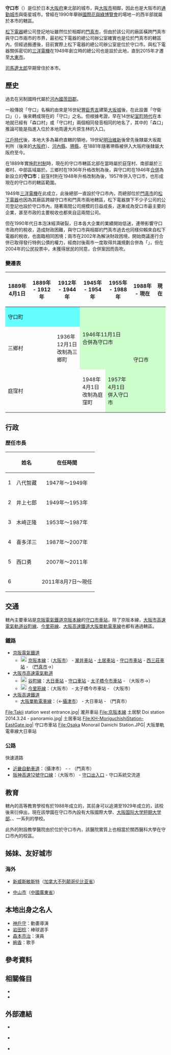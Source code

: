 {{日本都市
| 自治體名   = 守口市
| 圖像       = [[File:KeihanDept-Moriguchi&KH-Moriguchishi.jpg|240px]]
| 圖像說明   = [[守口市站|守口市站]]與[[京阪百貨店|京阪百貨店]]守口店
| 市章       = Emblem of Moriguchi, Osaka.svg
| 市旗       = Flag of Moriguchi, Osaka.svg
| 日文原名   = 守口市
| 平假名     = もりぐちし
| 羅馬字拼音 = Moriguchi-shi
| 都道府縣   = 大阪府
| 支廳       =
| 編號       = 27209-4
| 面積       = 12.73
| 邊界未定   =
| 人口       = 141,729
| 統計時間   = 2021年5月1日
| 自治體     = [[大阪市|大阪市]]（[[旭區_(大阪市)|旭区]]、[[鶴見區_(大阪市)|鶴見区]]、[[東淀川區|東-{淀}-川區]]）、[[門真市|門真市]]、[[寢屋川市|寢屋川市]]、[[攝津市|攝津市]]|
| 樹         = 樟樹
| 花         =
| 其他象徵物 =
| 其他象徵   =
| 市長       = {{tsl|ja|西端勝樹}}
| 卸任日期   = 2023年8月6日
| 議員數     = 22
| 郵遞區號   = 570-8666
| 所在地     = 守口市京阪本通二丁目2番5號
| 電話號碼   = 6-6992-1221
| 外部連結   = http://www.city.moriguchi.osaka.jp/
| 地圖       = Moriguchi in Osaka Prefecture Ja.svg
| 註記       =
}}
'''守口市'''（{{jpn|j=守口市|hg=もりぐちし|rm=Moriguchi shi|f=y}}）是位於日本[[大阪府|大阪府]]東北部的城市，與[[大阪市|大阪市]]相鄰，因此也是大阪市的[[通勤城市|通勤城市]]與衛星城市。曾經在1990年舉辦[[國際花與綠博覽會|國際花與綠博覽會]]的場地－{{Tsl|ja|花博記念公園鶴見緑地|花博紀念公園鶴見綠地|鶴見綠地}}的西半部就屬於本市的轄區。

[[松下電器|松下電器]]總公司登記地址雖然位於相鄰的[[門真市|門真市]]，但由於該公司的廠區橫跨門真市與守口市兩市的市界，最初松下電器的總公司辦公室確實也是位於門真市的轄區內，但經過搬遷後，目前實際上松下電器的總公司辦公室是位於守口市。與松下電器關係密切的[[三洋電機|三洋電機]]在1949年創立時的總公司也是設於此地，直到2015年才遷至[[大東市|大東市]]。

[[司馬遼太郎|司馬遼太郎]]早期曾住於本市。

== 歷史 ==

過去在另制國時代屬於[[河內國|河內國]][[茨田郡|茨田郡]]。

一般傳說「守口」名稱的由來是16世紀[[豐臣秀吉|豐臣秀吉]]建築[[大坂城|大坂城]]後，在此設置「守衛口」（{{lang|ja|まもり口}}），後來轉成現在的「守口」之名。但根據考證，早在14世紀[[室町時代|室町時代]]在本地就已經有「森口村」或「守口村」兩個相同發音相同的地名了，其中的「森口」推論可能是指進入位於本地周邊{{Tsl|ja|生駒山地}}大片原生林的入口。

[[江戶時代|江戶時代]]後，本地大多為幕府直轄的領地，19世紀[[明治維新|明治維新]]後曾先後隸屬大坂裁判所（後來的[[大阪府|大阪府]]）、[[河內縣_(日本)|河內縣]]、[[堺縣|堺縣]]，在1881年隨著堺縣被併入大阪府後隸屬大阪府至今。

在1889年實施[[町村制|町村制]]時，現在的守口市轄區北部在當時屬於庭窪村、南部屬於三鄉村、中部區域屬於'''{{Tsl|ja|守口町}}'''。三鄉村在1936年升格改制為{{Tsl|ja|三郷町 (大阪府)|三鄉町 (大阪府)|三鄉町}}後，與守口町在1946年[[市町村合併|合併]]為新設立的'''守口市'''；庭窪村則在1948年升格改制為{{Tsl|ja|庭窪町}}後，1957年併入守口市，也形成現在的守口市的轄區範圍。

1949年[[三洋電機|三洋電機]]在此成立，此後總部一直設於守口市內，而總部位於[[門真市|門真市]]的[[松下電器|松下電器]]也因為其廠區跨越守口市和門真市兩地轄區，松下電器旗下不少子公司的公司登記也設於守口市內，隨著兩間公司規模的日益成長，逐漸成為受口市最主要的企業，甚至市政的主要稅收也都來自這兩間公司。

但在1990年代日本泡沫經濟破裂，日本各大企業的業績開始低迷，連帶影響守口市政府的稅收，造成財政困難，與守口市與相鄰的門真市過去也同樣仰賴來自松下電器的稅收，也面臨相同困境；兩市在2002年為解決財政困境，開始商議進行合併已取得發行特例公債的權力，經商討後兩市一度取得共識規劃合併為「{{tsl|ja|守口門真市}}」，但在2004年的公民投票中，未獲得居民的同意，合併案因而告吹。

=== 變遷表 ===

{| class="wikitable" style="font-size:x-small;"
! 1889年4月1日
! 1889年 - 1912年
! 1912年 - 1944年
! 1945年 - 1954年
! 1955年 -  1988年
! 1988年 - 現在
! 現在
|-
| colspan=3 style="background-color:#66FFFF;" | 守口町
| rowspan=2 colspan=2 style="background-color:#CCFFCC;" | 1946年11月1日<br />合併為守口市
| rowspan=3 colspan=2 style="background-color:#CCFFCC;" | 守口市
|-
| colspan=2 | 三鄉村
| 1936年12月1日<br />改制為三鄉町
|-
| colspan=3 | 庭窪村
| 1948年4月1日<br />改制為庭窪町
| style="background-color:#CCFFCC;" | 1957年4月1日<br />併入守口市
|}

== 行政 ==
=== 歴任市長 ===

{| class="wikitable" border="1"
! 
! 姓名
! 在任時間
|-
| 1
| 八代智藏
| style="text-align:center" | 1947年〜1949年
|-
| 2
| 井上七郎
| style="text-align:center" | 1949年〜1953年
|-
| 3
| 木崎正隆
| style="text-align:center" | 1953年〜1987年
|-
| 4
| 喜多洋三
| style="text-align:center" | 1987年〜2007年
|-
| 5
| 西口勇
| style="text-align:center" | 2007年〜2011年
|-
| 6
| {{Tsl|ja|西端勝樹}}
| style="text-align:center" | 2011年8月7日〜現任
|}

== 交通 ==

轄內主要車站是[[京阪電氣鐵道|京阪電氣鐵道]][[京阪本線|京阪本線]]的[[守口市車站|守口市車站]]，除了京阪本線，[[大阪市高速電氣軌道|大阪市高速電氣軌道]][[谷町線_(大阪市高速電氣軌道)|谷町線]]、[[今里筋線|今里筋線]]、[[大阪高速鐵道|大阪高速鐵道]][[大阪單軌電車線|大阪單軌電車線]]也都有通過轄區。

=== 鐵路 ===

* [[京阪電氣鐵道|京阪電氣鐵道]]
**[[File:Number_prefix_Keihan_lines.png|20px]] [[京阪本線|京阪本線]]：（[[大阪市|大阪市]]） - [[瀧井車站|瀧井車站]] - [[土居車站|土居車站]] - [[守口市車站|守口市車站]] - [[西三莊車站_(日本)|西三莊車站]] - （[[門真市|門真市]]→）
* [[大阪市高速電氣軌道|大阪市高速電氣軌道]]
** [[File:2T-2.png|20px]] [[谷町線_(大阪市高速電氣軌道)|谷町線]]：[[大日車站|大日車站]] - [[守口車站|守口車站]] - [[太子橋今市車站|太子橋今市車站]] - （大阪市→）
** [[File:Osaka_Metro_Imazatosuji_line_symbol.svg|20px]] [[今里筋線|今里筋線]]：（大阪市） - 太子橋今市車站 - （大阪市）
* [[大阪高速鐵道|大阪高速鐵道]]
** [[大阪單軌電車線|大阪單軌電車線]]：（←[[攝津市|攝津市]]） - 大日車站 - （門真市）

<gallery widths=200px heights=200px>
File:Takii station west entrance.jpg| 瀧井車站
File:京阪本線 土居駅 Doi station 2014.3.24 - panoramio.jpg| 土居車站
File:KH-MoriguchishiStation-EastGate.jpg| 守口市車站
File:Osaka Monorail Dainichi Station.JPG| 大阪單軌電車線大日車站
</gallery>

=== 公路 ===

; 快速道路
* [[近畿自動車道|近畿自動車道]]：（攝津市） - {{Tsl|ja|守口ジャンクション|守口系統交流道}} - （門真市）
* [[阪神高速12號守口線|阪神高速12號守口線]]：（大阪市） - [[守口出入口|守口出入口]] - 守口系統交流道

== 教育 ==

轄內的高等教育學校有於1988年成立的{{Tsl|ja|大阪国際大学|大阪國際大學}}，其前身可以追溯至1929年成立的{{Tsl|ja|大阪国際滝井高等学校|大阪國際瀧井高等學校|帝國高等女學校}}，該校後來衍伸出{{Tsl|ja|学校法人大阪国際学園|學校法人大阪國際學園}}，現在該學園在守口市內設有大阪國際大學、[[大阪国际大学短期大学部|大阪国际大学短期大学部]]、{{Tsl|ja|大阪国際滝井高等学校|大阪國際瀧井高等學校}}、{{Tsl|ja|大阪国際大和田中学校・高等学校|大阪國際大和田中學校、高等學校}}一系列的學校。

此外{{Tsl|ja|関西医科大学|關西醫科大學}}的附設教學醫院{{Tsl|ja|関西医科大学総合医療センター|關西醫科大學綜合醫療中心}}由於位於守口市內，該醫院實質上也相當於關西醫科大學在守口市內的校區。

== 姊妹、友好城市 ==
=== 海外 ===

* {{Flagicon|CAN}} [[新威斯敏斯特|新威斯敏斯特]]（[[加拿大|加拿大]][[不列颠哥伦比亚省|不列颠哥伦比亚省]]）
* {{Flagicon|CHN}} [[中山市|中山市]]（[[中國|中國]][[廣東省|廣東省]]）

== 本地出身之名人 ==

* [[神戶守|神戶守]]：動畫導演
* [[岩田稔|岩田稔]]：棒球選手
* [[森本亮治|森本亮治]]：演員
* [[絢香|絢香]]：歌手

== 參考資料 ==
{{Reflist}}

== 相關條目 ==
{{Commonscat|Moriguchi, Osaka}}
* {{Tsl|ja|守口宿}}
* {{Tsl|ja|守口門真市}}

== 外部連結 ==

* {{Ja}} {{Facebook|city.moriguchi|守口市政府}}
* {{Ja}} {{Instagram|moriguchi_smile|守口市}}
* {{Ja}} {{Youtube|channel=UCdeDqqV0NYVRZljT6Az_rLQ|守口市}}

{{大阪府}}
{{Authority control}}